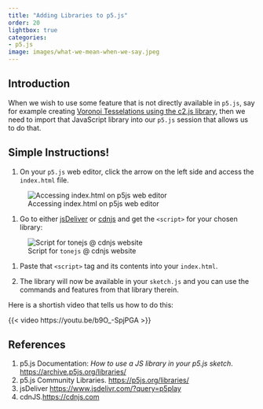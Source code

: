 ```yaml
---
title: "Adding Libraries to p5.js"
order: 20
lightbox: true
categories:
- p5.js
image: images/what-we-mean-when-we-say.jpeg
---
```



## Introduction

When we wish to use some feature that is not directly available in `p5.js`, say for example creating [Voronoi Tesselations using the c2.js library](https://c2js.org/examples.html), then we need to import that JavaScript library into our `p5.js` session that allows us to do that.


## Simple Instructions!

1. On your `p5.js` web editor, click the arrow on the left side and access the `index.html` file.

![Accessing index.html on p5js web editor](../../../../../materials/images/p5jsindexhtml.png){#fig-index-html}

1. Go to either [jsDeliver](https://www.jsdelivr.com/) or [cdnjs]() and get the `<script>` for your chosen library: 

![Script for `tonejs` @ cdnjs website](../../../../../materials/images/cdnjs.png){#fig-script-tonejs}


1. Paste that `<script>` tag and its contents into your `index.html`.

1. The library will now be available in your `sketch.js` and you can use the commands and features from that library therein. 


Here is a shortish video that tells us how to do this:

{{< video https://youtu.be/b9O_-SpjPGA >}}

## References

1. p5.js Documentation: *How to use a JS library in your p5.js sketch*. <https://archive.p5js.org/libraries/>
1. p5.js Community Libraries. <https://p5js.org/libraries/>
1. jsDeliver <https://www.jsdelivr.com/?query=p5play>
1. cdnJS.<https://cdnjs.com>



